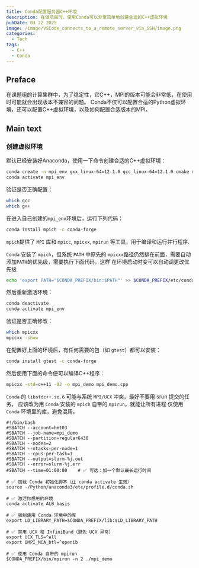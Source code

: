 ```yaml
---
title: Conda配置服务器C++环境
description: 在做项目时，使用Conda可以非常简单地创建合适的C++虚拟环境
pubDate: 03 22 2025
image: /image/VSCode_connects_to_a_remote_server_via_SSH/image.png
categories:
  - Tech
tags:
  - C++
  - Conda
---
```




## Preface

在课题组的计算集群中，为了稳定性，它C++，MPI的版本可能会非常低，在使用时可能就会出现版本不兼容的问题。
Conda不仅可以配置合适的Python虚拟环境，还可以配置C++虚拟环境，以及如何配置合适版本的MPI。

## Main text

### 创建虚拟环境

默认已经安装好Anaconda，使用一下命令创建合适的C++虚拟环境：

```bash
conda create -n mpi_env gxx_linux-64=12.1.0 gcc_linux-64=12.1.0 cmake make -c conda-forge
conda activate mpi_env
```

验证是否正确配置：

```bash
which gcc
which g++
```

在进入自己创建的`mpi_env`环境后，运行下列代码：

```bash
conda install mpich -c conda-forge
```

`mpich`提供了 `MPI` 库和 `mpicc`, `mpicxx`, `mpirun` 等工具，用于编译和运行并行程序.

`Conda` 安装了 `mpich`，但系统  `PATH`  中原先的 `mpicxx`路径仍然排在前面，需要自动添加`PATH`的优先级，需要执行下面代码，这样
在环境启动时变可以自动调更改优先级
```bash
echo 'export PATH="$CONDA_PREFIX/bin:$PATH"' >> $CONDA_PREFIX/etc/conda/activate.d/force_conda_path.sh
```
然后重新激活环境：
```bash
conda deactivate
conda activate mpi_env
```
验证是否正确修改：
```bash
which mpicxx
mpicxx -show
```

在配置好上面的环境后，有任何需要的包（如 `gtest`）都可以安装：

```bash
conda install gtest -c conda-forge
```

然后使用下面的命令便可以编译C++程序：

```bash
mpicxx -std=c++11 -O2 -o mpi_demo mpi_demo.cpp
```

`Conda` 的 `libstdc++.so.6` 可能与系统 `MPI/UCX` 冲突，最好不要用 srun 提交的任务，
应该改为用 `Conda` 安装的 `mpich` 自带的 `mpirun`，就能让所有进程 仅使用 `Conda` 环境里的库，避免混用。
```slurm
#!/bin/bash
#SBATCH --account=hmt03
#SBATCH --job-name=mpi_demo
#SBATCH --partition=regular6430
#SBATCH --nodes=2
#SBATCH --ntasks-per-node=1
#SBATCH --cpus-per-task=1
#SBATCH --output=slurm-%j.out
#SBATCH --error=slurm-%j.err
#SBATCH --time=01:00:00    # ✅ 可选：加一个默认最长运行时间

# ✅ 加载 Conda 初始化脚本（让 conda activate 生效）
source ~/Python/anaconda3/etc/profile.d/conda.sh

# ✅ 激活你想用的环境
conda activate ALB_basis

# ✅ 强制使用 Conda 环境中的库
export LD_LIBRARY_PATH=$CONDA_PREFIX/lib:$LD_LIBRARY_PATH

# ✅ 禁用 UCX 和 InfiniBand（避免 UCX 异常）
export UCX_TLS=^all
export OMPI_MCA_btl=^openib

# ✅ 使用 Conda 自带的 mpirun
$CONDA_PREFIX/bin/mpirun -n 2 ./mpi_demo
```


